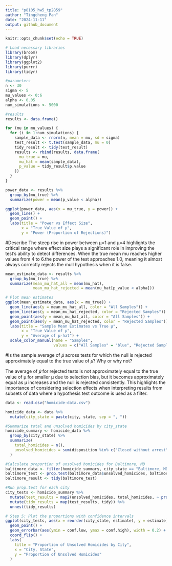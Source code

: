 ```yaml
---
title: "p8105_hw5_tp2859"
author: "Tingcheng Pan"
date: "2024-11-11"
output: github_document
---
```


```r
knitr::opts_chunk$set(echo = TRUE)
```

```r
# Load necessary libraries
library(broom)
library(dplyr)
library(ggplot2)
library(purrr)
library(tidyr)
```


```r
#parameters
n <- 30
sigma <- 5
mu_values <- 0:6
alpha <- 0.05
num_simulations <- 5000

#results
results <- data.frame()

for (mu in mu_values) {
  for (i in 1:num_simulations) {
    sample_data <- rnorm(n, mean = mu, sd = sigma)
    test_result <- t.test(sample_data, mu = 0)
    tidy_result <- tidy(test_result)
    results <- rbind(results, data.frame(
      mu_true = mu,
      mu_hat = mean(sample_data),
      p_value = tidy_result$p.value
    ))
  }
}
```


```r
power_data <- results %>%
  group_by(mu_true) %>%
  summarize(power = mean(p_value < alpha))

ggplot(power_data, aes(x = mu_true, y = power)) +
  geom_line() +
  geom_point() +
  labs(title = "Power vs Effect Size",
       x = "True Value of μ",
       y = "Power (Proportion of Rejections)")
```

#Describe
The steep rise in power between μ=1 and μ=4 highlights the critical range where effect size plays a significant role in improving the test's ability to detect differences. When the true mean mu reaches higher values from 4 to 6.the power of the test approaches 1.0, meaning it almost always correctly rejects the mull hypothesis when it is false.

```r
mean_estimate_data <- results %>%
  group_by(mu_true) %>%
  summarize(mean_mu_hat_all = mean(mu_hat),
            mean_mu_hat_rejected = mean(mu_hat[p_value < alpha]))

# Plot mean estimates
ggplot(mean_estimate_data, aes(x = mu_true)) +
  geom_line(aes(y = mean_mu_hat_all, color = "All Samples")) +
  geom_line(aes(y = mean_mu_hat_rejected, color = "Rejected Samples")) +
  geom_point(aes(y = mean_mu_hat_all, color = "All Samples")) +
  geom_point(aes(y = mean_mu_hat_rejected, color = "Rejected Samples")) +
  labs(title = "Sample Mean Estimates vs True μ",
       x = "True Value of μ",
       y = "Average of μ-hat") +
  scale_color_manual(name = "Samples",
                     values = c("All Samples" = "blue", "Rejected Samples" = "red"))
```


#Is the sample average of 𝜇̂ across tests for which the null is rejected approximately equal to the true value of 𝜇? Why or why not?

The average of 𝜇̂ for rejected tests is not approximately equal to the true value of μ for smaller μ due to selection bias, but it becomes approximately equal as μ increases and the null is rejected consistently. This highlights the importance of considering selection effects when interpreting results from subsets of data where a hypothesis test outcome is used as a filter.

```r
data <- read.csv("homicide-data.csv")
```

```r
homicide_data <- data %>%
  mutate(city_state = paste(city, state, sep = ", "))

#Summarize total and unsolved homicides by city_state
homicide_summary <- homicide_data %>%
  group_by(city_state) %>%
  summarize(
    total_homicides = n(),
    unsolved_homicides = sum(disposition %in% c("Closed without arrest", "Open/No arrest"))
  )

#Calculate proportion of unsolved homicides for Baltimore, MD
baltimore_data <- filter(homicide_summary, city_state == "Baltimore, MD")
baltimore_test <- prop.test(baltimore_data$unsolved_homicides, baltimore_data$total_homicides)
baltimore_result <- tidy(baltimore_test)
```

```r
#Run prop.test for each city
city_tests <- homicide_summary %>%
  mutate(test_results = map2(unsolved_homicides, total_homicides, ~ prop.test(.x, .y))) %>%
  mutate(tidy_results = map(test_results, tidy)) %>%
  unnest(tidy_results)

# Step 5: Plot the proportions with confidence intervals
ggplot(city_tests, aes(x = reorder(city_state, estimate), y = estimate)) +
  geom_point() +
  geom_errorbar(aes(ymin = conf.low, ymax = conf.high), width = 0.2) +
  coord_flip() +
  labs(
    title = "Proportion of Unsolved Homicides by City",
    x = "City, State",
    y = "Proportion of Unsolved Homicides"
  )
```

